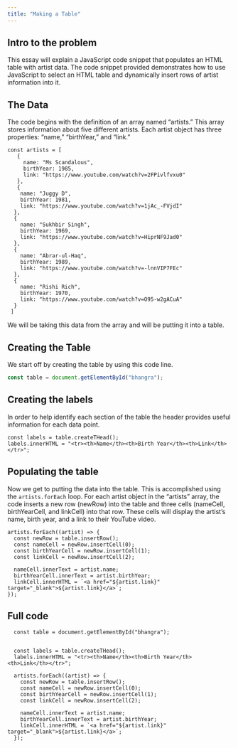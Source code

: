 ```yaml
---
title: "Making a Table"
---
```


## Intro to the problem
This essay will explain a JavaScript code snippet that populates an HTML table with artist data. The code snippet provided demonstrates how to use JavaScript to select an HTML table and dynamically insert rows of artist information into it. 

## The Data
The code begins with the definition of an array named "artists." This array stores information about five different artists. Each artist object has three properties: "name," "birthYear," and "link."
```{filename="input.txt"}
const artists = [
   {
     name: "Ms Scandalous",
     birthYear: 1985,
     link: "https://www.youtube.com/watch?v=2FPivlfvxu0"
   },
   {
    name: "Juggy D",
    birthYear: 1981,
    link: "https://www.youtube.com/watch?v=1jAc_-FVjdI"
  },
  {
    name: "Sukhbir Singh",
    birthYear: 1969,
    link: "https://www.youtube.com/watch?v=HiprNF9Jad0"
  },
  {
    name: "Abrar-ul-Haq",
    birthYear: 1989,
    link: "https://www.youtube.com/watch?v=-lnnVIP7FEc"
  },
  {
    name: "Rishi Rich",
    birthYear: 1970,
    link: "https://www.youtube.com/watch?v=O95-w2gACuA"
  }
 ]
```

We will be taking this data from the array and will be putting it into a table.

## Creating the Table
We start off by creating the table by using this code line.
```js
const table = document.getElementById("bhangra");
```

## Creating the labels
In order to help identify each section of the table the header provides useful information for each data point.
```{filename="input.txt"}
const labels = table.createTHead();
labels.innerHTML = "<tr><th>Name</th><th>Birth Year</th><th>Link</th></tr>";
```

## Populating the table
Now we get to putting the data into the table. This is accomplished using the `artists.forEach` loop. For each artist object in the "artists" array, the code inserts a new row (newRow) into the table and three cells (nameCell, birthYearCell, and linkCell) into that row. These cells will display the artist's name, birth year, and a link to their YouTube video.

```{filename="input.txt"}
artists.forEach((artist) => {
  const newRow = table.insertRow();
  const nameCell = newRow.insertCell(0);
  const birthYearCell = newRow.insertCell(1);
  const linkCell = newRow.insertCell(2);

  nameCell.innerText = artist.name;
  birthYearCell.innerText = artist.birthYear;
  linkCell.innerHTML = `<a href="${artist.link}" target="_blank">${artist.link}</a>`;
});
```

## Full code
```.javascript
  const table = document.getElementById("bhangra");
 
 
  const labels = table.createTHead();
  labels.innerHTML = "<tr><th>Name</th><th>Birth Year</th><th>Link</th></tr>";
  
  artists.forEach((artist) => {
    const newRow = table.insertRow();
    const nameCell = newRow.insertCell(0);
    const birthYearCell = newRow.insertCell(1);
    const linkCell = newRow.insertCell(2);
  
    nameCell.innerText = artist.name;
    birthYearCell.innerText = artist.birthYear;
    linkCell.innerHTML = `<a href="${artist.link}" target="_blank">${artist.link}</a>`;
  });
  ```
